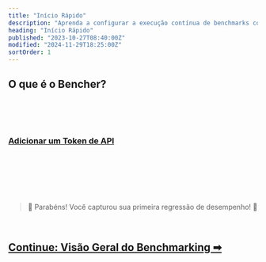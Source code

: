 ```yaml
---
title: "Início Rápido"
description: "Aprenda a configurar a execução contínua de benchmarks com o Bencher Cloud"
heading: "Início Rápido"
published: "2023-10-27T08:40:00Z"
modified: "2024-11-29T18:25:00Z"
sortOrder: 1
---
```



## O que é o Bencher?

<BencherIntro />

<br />

<QSInstallCli />

<br />

<QSBencherCloud />

<br />

<QSApiToken>
    <h3><a id="add-api-token" href="/console/users/tokens/add?back=L3B0L2RvY3MvdHV0b3JpYWwvcXVpY2stc3RhcnQvI2FkZC1hcGktdG9rZW4=">Adicionar um Token de API</a></h3>
</QSApiToken>

<br />

<QSCreateProject />

<br />

<QSRunReport />

<br />

<QSGenerateAlert />

<br />
<br />

> 🐰 Parabéns! Você capturou sua primeira regressão de desempenho! 🎉

<br />

<h2><a href="/pt/docs/explanation/benchmarking/">Continue: Visão Geral do Benchmarking ➡</a></h2>

